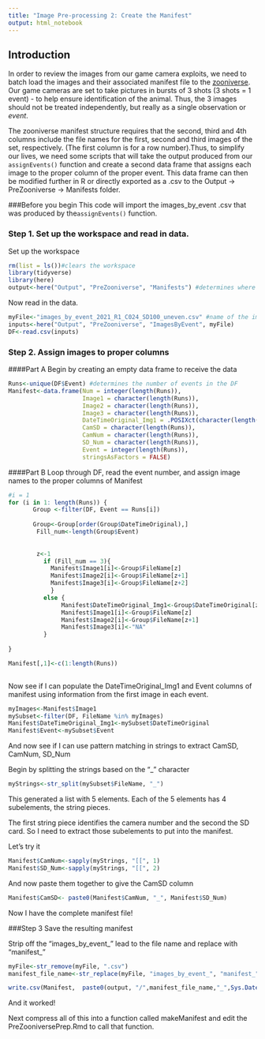 ```yaml
---
title: "Image Pre-processing 2: Create the Manifest"
output: html_notebook
---
```

## Introduction
In order to review the images from our game camera exploits, we need to batch load the images and their associated manifest file to the [zooniverse](http://www.zooniverse.org).  Our game cameras are set to take pictures in bursts of 3 shots (3 shots = 1 event) - to help ensure identification of the animal.  Thus, the 3 images should not be treated independently, but really as a single observation or *event*.  

The zooniverse manifest structure requires that the second, third and 4th columns include the file names for the first, second and third images of the set, respectively. (The first column is for a row number).Thus, to simplify our lives, we need some scripts that will take the output produced from our `assignEvents()` function and create a second data frame that assigns each image to the proper column of the proper event. This data frame can then be modified further in R or directly exported as a .csv to the Output -> PreZooniverse -> Manifests folder.

###Before you begin
This code will import the images_by_event .csv that was produced by the`assignEvents()` function.

### Step 1. Set up the workspace and read in data.
Set up the workspace
```r
rm(list = ls())#clears the workspace
library(tidyverse) 
library(here)
output<-here("Output", "PreZooniverse", "Manifests") #determines where to write output data file.
```
Now read in the data.  
```r
myFile<-"images_by_event_2021_R1_C024_SD100_uneven.csv" #name of the images_by_event file you wish to use
inputs<-here("Output", "PreZooniverse", "ImagesByEvent", myFile)
DF<-read.csv(inputs)
```
### Step 2. Assign images to proper columns
####Part A 
Begin by creating an empty data frame to receive the data
```r
Runs<-unique(DF$Event) #determines the number of events in the DF
Manifest<-data.frame(Num = integer(length(Runs)),
                     Image1 = character(length(Runs)),
                     Image2 = character(length(Runs)),
                     Image3 = character(length(Runs)), 
                     DateTimeOriginal_Img1 = .POSIXct(character(length(Runs))),
                     CamSD = character(length(Runs)),
                     CamNum = character(length(Runs)),
                     SD_Num = character(length(Runs)),
                     Event = integer(length(Runs)),
                     stringsAsFactors = FALSE)
```

####Part B 
Loop through DF, read the event number, and assign image names to the proper columns of Manifest

```r

#i = 1
for (i in 1: length(Runs)) {
       Group <-filter(DF, Event == Runs[i])
      
       Group<-Group[order(Group$DateTimeOriginal),]
        Fill_num<-length(Group$Event)
       
        
        z<-1
          if (Fill_num == 3){
            Manifest$Image1[i]<-Group$FileName[z]
            Manifest$Image2[i]<-Group$FileName[z+1]
            Manifest$Image3[i]<-Group$FileName[z+2]
            }
          else {
               Manifest$DateTimeOriginal_Img1<-Group$DateTimeOriginal[z]
               Manifest$Image1[i]<-Group$FileName[z]
               Manifest$Image2[i]<-Group$FileName[z+1]
               Manifest$Image3[i]<-"NA"
          }
       
}

Manifest[,1]<-c(1:length(Runs))
  

```
Now see if I can populate the DateTimeOriginal_Img1 and Event columns of manifest using information from the first image in each event.

```r
myImages<-Manifest$Image1
mySubset<-filter(DF, FileName %in% myImages)
Manifest$DateTimeOriginal_Img1<-mySubset$DateTimeOriginal
Manifest$Event<-mySubset$Event

```
And now see if I can use pattern matching in strings to extract CamSD, CamNum, SD_Num

Begin by splitting the strings based on the "_" character
```r
myStrings<-str_split(mySubset$FileName, "_")
```
This generated a list with 5 elements. Each of the 5 elements has 4 subelements, the string pieces.

The first string piece identifies the camera number and the second the SD card. So I need to extract those subelements to put into the manifest.

Let's try it

```r
Manifest$CamNum<-sapply(myStrings, "[[", 1)
Manifest$SD_Num<-sapply(myStrings, "[[", 2)
```
And now paste them together to give the CamSD column
```r
Manifest$CamSD<- paste0(Manifest$CamNum, "_", Manifest$SD_Num)
```
Now I have the complete manifest file!

###Step 3
Save the resulting manifest

Strip off the "images_by_event_" lead to the file name and replace with "manifest_"
```r
myFile<-str_remove(myFile, ".csv")
manifest_file_name<-str_replace(myFile, "images_by_event_", "manifest_") #finds "exif_" in file name, replaces it with "images_by_event.
```

```r
write.csv(Manifest,  paste0(output, "/",manifest_file_name,"_",Sys.Date(), ".csv"))
```
And it worked!

Next compress all of this into a function called makeManifest and edit the PreZooniversePrep.Rmd to call that function.